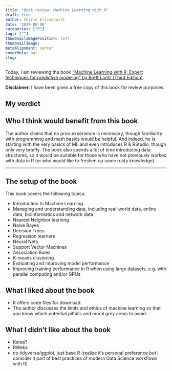 ```yaml
---
title: "Book review: Machine Learning with R"
draft: true
author: Shirin Elsinghorst
date: '2019-08-06'
categories: ["R"]
tags: [""]
thumbnailImagePosition: left
thumbnailImage: 
metaAlignment: center
coverMeta: out
slug: 
---
```


Today, I am reviewing the book ["Machine Learning with R; Expert techniques for predictive modeling" by Brett Lantz (Third Edition)](https://www.amazon.de/dp/1788295862/ref=cm_sw_em_r_mt_dp_U_lzvtDb8AQFRQX).

**Disclaimer**: I have been given a free copy of this book for review purposes.

## My verdict

## Who I think would benefit from this book

The author claims that no prior experience is necessary, though familiarity with programming and math basics would be helpful. And indeed, he is starting with the very basics of ML and even introduces R & RStudio, though only very briefly. The book also spends a lot of time introducing data structures, so it would be suitable for those who have not previously worked with data in R (or who would like to freshen up some rusty knowledge).


---

## The setup of the book

This book covers the following topics:

- Introduction to Machine Learning
- Managing and understanding data, including real-world data, online data, bioinformatics and network data
- Nearest Neighbor learning
- Naive Bayes
- Decision Trees
- Regression learners
- Neural Nets
- Support Vector Machines
- Association Rules
- K-means clustering
- Evaluating and improving model performance
- Improving training performance in R when using large datasets, e.g. with parallel computing and/or GPUs

## What I liked about the book

- It offers code files for download.
- The author discusses the limits and ethics of machine learning so that you know which potential pitfalls and moral grey areas to avoid.

## What I didn't like about the book

- Keras?
- RWeka
- no tidyverse/ggplot, just base R (realize it's personal preference but I consider it part of best practices of modern Data Science workflows with R)






